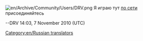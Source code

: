 [[File:en/Archive/Community/Users/DRV.png]] Я играю тут [http://77.220.137.138/ottd/ по сети] присоединяйтесь

--DRV 14:03, 7 November 2010 (UTC)
[[Category:en/Russian translators]]